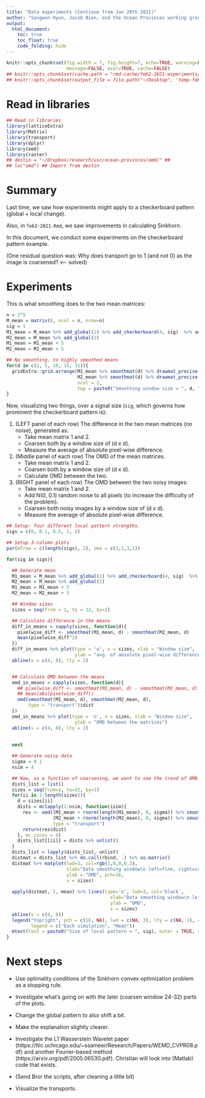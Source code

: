 ```yaml
---
title: "Data experiments (Continue from Jan 20th 2021)"
author: "Sangwon Hyun, Jacob Bien, and the Ocean Provinces working group"
output:
  html_document:
    toc: true
    toc_float: true
    code_folding: hide
---
```


```r
knitr::opts_chunk$set(fig.width = 7, fig.height=7, echo=TRUE, warning=FALSE,
                      message=FALSE, eval=TRUE, cache=FALSE)
## knitr::opts_chunk$set(cache.path = "rmd-cache/feb2-2021-experiments/")
## knitr::opts_chunk$set(output_file = file.path("~/Desktop", 'temp-feb2-2021-experiments-omd.html'))
```

# Read in libraries

```r
## Read in libraries
library(latticeExtra)  
library(Matrix) 
library(transport)
library(dplyr)
library(omd)
library(raster) 
## destin = "~/Dropbox/research/usc/ocean-provinces/omd/" ##
## la("omd") ## Import from destin
```


# Summary

Last time, we saw how experiments might apply to a checkerboard pattern
(global + local change).

Also, in `feb2-2021.Rmd`, we saw improvements in calculating Sinkhorn.

In this document, we conduct some experiments on the checkerboard pattern example.

(One residual question was: Why does transport go to 1 (and not 0) as the image
is coarsened? <-- solved)

# Experiments 

This is what smoothing does to the two mean matrices:

```r
n = 2^5 
M_mean = matrix(0, ncol = n, nrow=n)
sig = 1 
M1_mean = M_mean %>% add_global(2) %>% add_checkerboard(4, sig)  %>% add_checkerboard(8, sig) 
M2_mean = M_mean %>% add_global(2)
M1_mean = M1_mean + 5 
M2_mean = M2_mean + 5

## No smoothing, to highly smoothed means
for(d in c(2, 5, 10, 15, 31)){
  gridExtra::grid.arrange(M1_mean %>% smoothmat(d) %>% drawmat_precise(main = "Image 1"),
                          M2_mean %>% smoothmat(d) %>% drawmat_precise(main = "Image 2"),
                          ncol = 2,
                          top = paste0("Smoothing window size = ", d, "x", d))
} 
```

Now, visualizing two things, over a signal size (`sig`, which governs how prominent the checkerboard pattern is):

1. (LEFT panel of each row) The difference in the two mean matrices (no noise),
   generated as:
     + Take mean matrix 1 and 2.
     + Coarsen both by a window size of (d x d).
     + Measure the average of absolute pixel-wise difference.

2. (Middle panel of each row) The OMD of the mean matrices.
     + Take mean matrix 1 and 2.
     + Coarsen both by a window size of (d x d).
     + Calculate OMD between the two.

2. (RIGHT panel of each row) The OMD between the two noisy images:
     + Take mean matrix 1 and 2.
	 + Add N(0, 0.1) random noise to all pixels (to increase the difficulty of
       the problem).
     + Coarsen both noisy images by a window size of (d x d).
     + Measure the average of absolute pixel-wise difference.



```r
## Setup: four different local pattern strengths.
sigs = c(0, 0.1, 0.5, 1, 2)

## Setup 3-column plots
par(mfrow = c(length(sigs), 2), oma = c(1,1,3,1))

for(sig in sigs){

  ## Generate mean
  M1_mean = M_mean %>% add_global(2) %>% add_checkerboard(4, sig)  %>% add_checkerboard(8, sig) 
  M2_mean = M_mean %>% add_global(2)
  M1_mean = M1_mean + 5
  M2_mean = M2_mean + 5

  ## Window sizes
  sizes = seq(from = 1, to = 32, by=1)

  ## Calculate difference in the means
  diff_in_means = sapply(sizes, function(d){
    pixelwise_diff <- smoothmat(M1_mean, d) - smoothmat(M2_mean, d)
    mean(pixelwise_diff^2)
  })
  diff_in_means %>% plot(type = 'o', x = sizes, xlab = "Window size",
                         ylab = "avg. of absolute pixel-wise differences")
  abline(v = c(4, 8), lty = 2)


  ## Calculate OMD between the means
  omd_in_means = sapply(sizes, function(d){
    ## pixelwise_diff <- smoothmat(M1_mean, d) - smoothmat(M2_mean, d)
    ## mean(abs(pixelwise_diff))
    omd(smoothmat(M1_mean, d), smoothmat(M2_mean, d),
        type = "transport")$dist
  })
  omd_in_means %>% plot(type = 'o', x = sizes, xlab = "Window size",
                         ylab = "OMD between the matrices")
  abline(v = c(4, 8), lty = 2)
  
  
  next

  ## Generate noisy data
  sigma = 0.1
  nsim = 4

  ## Now, as a function of coarsening, we want to see the trend of OMD.
  dists_list = list() 
  sizes = seq(from=1, to=32, by=1)
  for(ii in 1:length(sizes)){
    d = sizes[ii]
    dists = mclapply(1:nsim, function(isim){
      res <- omd((M1_mean + rnorm(length(M1_mean), 0, sigma)) %>% smoothmat(d),
                 (M2_mean + rnorm(length(M2_mean), 0, sigma)) %>% smoothmat(d),
                 type = "transport")
      return(res$dist)
    }, mc.cores = 4)
    dists_list[[ii]] = dists %>% unlist()
  }
  dists_list = lapply(dists_list, unlist)
  distmat = dists_list %>% do.call(rbind, .) %>% as.matrix()
  distmat %>% matplot(lwd=3, col=rgb(1,0,0,0.3),
                      xlab="Data smoothing window\n left=fine, right=coarse",
                      ylab = "OMD", pch=16,
                      x = sizes)
  
  apply(distmat, 1, mean) %>% lines(type='o', lwd=3, col='black',
                                      xlab="Data smoothing window\n left=fine, right=coarse",
                                      ylab = "OMD",
                                      x = sizes)
  abline(v = c(4, 8))
  legend("topright", pch = c(16, NA), lwd = c(NA, 3), lty = c(NA, 1), col = c(rgb(1,0,0,0.3), rgb(0,0,0)),
         legend = c("Each simulation", "Mean"))
  mtext(text = paste0("Size of local pattern = ", sig), outer = TRUE, side = 3, cex = 1.5)
}
```

# Next steps

- Use optimality conditions of the Sinkhorn convex optimization problem as a
  stopping rule.

- Investigate what's going on with the later (coarsen window 24-32) parts of the
  plots.

- Change the global pattern to also shift a bit.

- Make the explanation slightly clearer.

- Investigate the L1 Wasserstein Wavelet paper
  (https://ttic.uchicago.edu/~ssameer/Research/Papers/WEMD_CVPR08.pdf) and
  another Fourier-based method (https://arxiv.org/pdf/2005.06530.pdf). Christian
  will look into (Matlab) code that exists.

- (Send Bror the scripts, after cleaning a little bit)

- Visualize the transports.


<div class="tocify-extend-page" data-unique="tocify-extend-page" style="height: 0;"></div>

